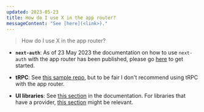 ```yaml
---
updated: 2023-05-23
title: How do I use X in the app router?
messageContent: "See [here](<link>)."
---
```


> How do I use X in the app router?

- **`next-auth`**: As of 23 May 2023 the documentation on how to use `next-auth` with the app router
  has been published, please go
  [here](https://next-auth.js.org/configuration/initialization#route-handlers-app) to get started.

- **tRPC**: See [this sample repo](https://github.com/trpc/next-13), but to be fair I don't
  recommend using tRPC with the app router.

- **UI libraries**: See
  [this section](https://nextjs.org/docs/getting-started/react-essentials#third-party-packages) in
  the documentation. For libraries that have a provider,
  [this section](https://nextjs.org/docs/getting-started/react-essentials#rendering-third-party-context-providers-in-server-components)
  might be relevant.
